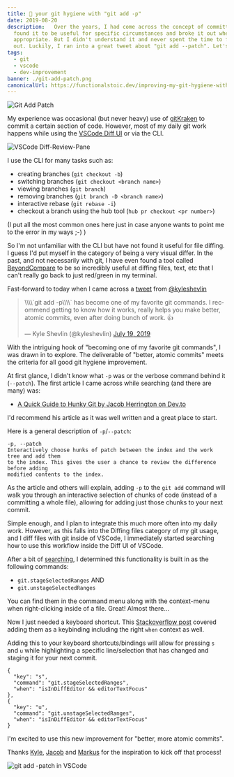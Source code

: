 ```yaml
---
title: 💪 your git hygiene with "git add -p"
date: 2019-08-20
description:   Over the years, I had come across the concept of committing hunks of code. I
  found it to be useful for specific circumstances and broke it out when
  appropriate. But I didn't understand it and never spent the time to figure it
  out. Luckily, I ran into a great tweet about "git add --patch". Let's dig in!
tags:
  - git
  - vscode
  - dev-improvement
banner: ./git-add-patch.png
canonicalUrl: https://functionalstoic.dev/improving-my-git-hygiene-with-patch
---
```

![Git Add Patch](./git-add-patch.png "Git Add Patch")

My experience was occasional (but never heavy) use of [gitKraken](https://www.gitkraken.com/) to commit a certain section of code. However, most of my daily git work happens while using the [VSCode Diff UI](https://code.visualstudio.com/docs/editor/versioncontrol) or via the CLI.

![VSCode Diff-Review-Pane](./diff-review-pane.png "VSCode Diff-Review-Pane")

I use the CLI for many tasks such as:

* creating branches (`git checkout -b`)
* switching branches (`git checkout <branch name>`)
* viewing branches (`git branch`)
* removing branches (`git branch -D <branch name>`)
* interactive rebase (`git rebase -i`)
* checkout a branch using the hub tool (`hub pr checkout <pr number>`)

(I put all the most common ones here just in case anyone wants to point me to the error in my ways ;-) )

So I'm not unfamiliar with the CLI but have not found it useful for file diffing. I guess I'd put myself in the category of being a very visual differ. In the past, and not necessarily with git, I have even found a tool called [BeyondCompare](https://www.scootersoftware.com/index.php) to be so incredibly useful at diffing files, text, etc that I can't really go back to just red/green in my terminal.

Fast-forward to today when I came across a [tweet](https://mobile.twitter.com/kyleshevlin/status/1152339936722317312) from [@kyleshevlin](https://mobile.twitter.com/kyleshevlin)

<blockquote class="twitter-tweet"><p lang="en" dir="ltr">\\\\`git add -p\\\\` has become one of my favorite git commands. I recommend getting to know how it works, really helps you make better, atomic commits, even after doing bunch of work. 👍</p>&mdash; Kyle Shevlin (@kyleshevlin) <a href="https://twitter.com/kyleshevlin/status/1152339936722317312?ref_src=twsrc%5Etfw">July 19, 2019</a></blockquote> <script async src="https://platform.twitter.com/widgets.js" charset="utf-8"></script>

With the intriguing hook of "becoming one of my favorite git commands", I was drawn in to explore. The deliverable of "better, atomic commits" meets the criteria for all good git hygiene improvement.

At first glance, I didn't know what `-p` was or the verbose command behind it (`--patch`). The first article I came across while searching (and there are many) was:

* [A Quick Guide to Hunky Git by Jacob Herrington on Dev.to](https://dev.to/jacobherrington/a-quick-guide-to-hunky-git-49no)

I'd recommend his article as it was well written and a great place to start.

Here is a general description of `-p`/`--patch`:

```
-p, --patch
Interactively choose hunks of patch between the index and the work tree and add them 
to the index. This gives the user a chance to review the difference before adding 
modified contents to the index.
```

As the article and others will explain, adding `-p` to the `git add` command will walk you through an interactive selection of chunks of code (instead of a committing a whole file), allowing for adding just those chunks to your next commit.

Simple enough, and I plan to integrate this much more often into my daily work. However, as this falls into the Diffing files category of my git usage, and I diff files with git inside of VSCode, I immediately started searching how to use this workflow inside the Diff UI of VSCode.

After a bit of [searching](https://stackoverflow.com/a/46069010/1149728), I determined this functionality is built in as the following commands:

* `git.stageSelectedRanges` AND
* `git.unstageSelectedRanges`

You can find them in the command menu along with the context-menu when right-clicking inside of a file. Great! Almost there...

Now I just needed a keyboard shortcut. This [Stackoverflow post](https://stackoverflow.com/a/46069010/1149728) covered adding them as a  keybinding including the right `when` context as well.

Adding this to your keyboard shortcuts/bindings will allow for pressing `s` and `u` while highlighting a specific line/selection that has changed and staging it for your next commit.

```
{
  "key": "s",
  "command": "git.stageSelectedRanges",
  "when": "isInDiffEditor && editorTextFocus"
},
{
  "key": "u",
  "command": "git.unstageSelectedRanges",
  "when": "isInDiffEditor && editorTextFocus"
}
```

I'm excited to use this new improvement for "better, more atomic commits".

Thanks [Kyle](https://mobile.twitter.com/kyleshevlin), [Jacob](https://dev.to/jacobherrington) and [Markus](https://stackoverflow.com/users/6279949/markus-klug) for the inspiration to kick off that process!

![git add -patch in VSCode](./git-add-patch-in-vscode.gif "git add -patch in VSCode")
